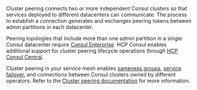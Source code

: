 Cluster peering connects two or more independent Consul clusters so that services deployed to different datacenters can communicate. The process to establish a connection generates and exchanges peering tokens between admin partitions in each datacenter. 

Peering topologies that include more than one admin partition in a single Consul datacenter require [Consul Enterprise](/consul/docs/enterprise). HCP Consul enables additional support for cluster peering lifecycle operations through [HCP Consul Central](/hcp/docs/consul/concepts/consul-central).

Cluster peering in your service mesh enables [sameness groups](/consul/docs/multi-tenant/sameness-group), [service failover](/consul/docs/manage-traffic/failover), and connections between Consul clusters owned by different operators. Refer to the [Cluster peering documentation](/consul/docs/east-west/cluster-peering#guidance) for more information.